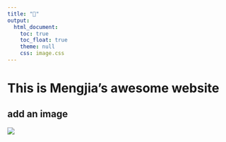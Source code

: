 ```yaml
---
title: "🦌"
output: 
  html_document:
    toc: true
    toc_float: true
    theme: null
    css: image.css
---
```


# This is Mengjia's awesome website

## add an image
![](images/mother_daughter.jpg)

